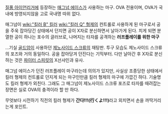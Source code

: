 [[질풍 아이언리거]]에 등장하는 [[매그넘 에이스]]가 사용하는 마구.
OVA 전용이며, OVA가 국내에 방영되지않을 고로 국내명 따위 없다.

매그넘이 [[wiki:"킬러 B" 킬러]] [[wiki:"킬러 Q" 형제]]의 컨트롤로 사용하게 된 마구로서 공을 주욱 잡아당긴 상태에서 던지면 공이 X자로 분신하면서 날아가게 된다. 치게 되면 분열한 공이 하나는 포수의 글러브로, 나머지는 타자를 공격하는 '''러프플레이를 위한 마구''' 

...기실 [[골드암]]이 사용하던 [[제노사이드 스크류]]의 재탕판. 투구 모습도 제노사이드 스크류의 포즈와 거의 동일하다. 공을 잡아당겨 던진다는 기믹부터. 다만 날아간 후 X자로 분신하는 것은 [[파이터 스피릿]]의 X선샤인과 유사.

매그넘 에이스가 던진 러프플레이 마구라는데 의의가 있지만, 사실상 조종당한 상태에서 킬러 형제의 컨트롤로 던지게 되는 마구인만큼 킬러 형제의 마구에 가깝긴 하다. 기술명도 킬러 형제가 외친다. 그래도 그 매그넘이 제노사이드 스크류 포즈로 타자를 때려잡는 장면은 실로 OVA의 충격이라 할 만 하다. 

무엇보다 시전하기 직전의 킬러 형제가 '''간다!!!(行くよ!!!)'''라고 외치면서 손을 까딱거리는게 포인트.
